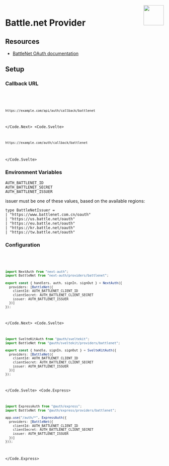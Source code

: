 
<img align="right" src="/img/providers/battlenet.svg" height="64" width="64" />

# Battle.net Provider

## Resources

- [BattleNet OAuth documentation](https://develop.battle.net/documentation/guides/using-oauth)

## Setup

### Callback URL

<Code>
  <Code.Next>

```bash
https://example.com/api/auth/callback/battlenet
```

  </Code.Next>
  <Code.Svelte>

```bash
https://example.com/auth/callback/battlenet
```

  </Code.Svelte>
</Code>

### Environment Variables

```
AUTH_BATTLENET_ID
AUTH_BATTLENET_SECRET
AUTH_BATTLENET_ISSUER
```

issuer must be one of these values, based on the available regions:

```
type BattleNetIssuer =
| "https://www.battlenet.com.cn/oauth"
| "https://us.battle.net/oauth"
| "https://eu.battle.net/oauth"
| "https://kr.battle.net/oauth"
| "https://tw.battle.net/oauth"
```

### Configuration

<Code>
  <Code.Next>

```ts filename="/auth.ts"
import NextAuth from "next-auth";
import BattleNet from "next-auth/providers/battlenet";

export const { handlers, auth, signIn, signOut } = NextAuth({
  providers: [BattleNet({
    clientId: AUTH_BATTLENET_CLIENT_ID
    clientSecret: AUTH_BATTLENET_CLIENT_SECRET
    issuer: AUTH_BATTLENET_ISSUER
  })]
});
```

  </Code.Next>
  <Code.Svelte>

```ts filename="/src/auth.ts"
import SvelteKitAuth from "@auth/sveltekit";
import BattleNet from "@auth/sveltekit/providers/battlenet";

export const { handle, signIn, signOut } = SvelteKitAuth({
  providers: [BattleNet({
    clientId: AUTH_BATTLENET_CLIENT_ID
    clientSecret: AUTH_BATTLENET_CLIENT_SECRET
    issuer: AUTH_BATTLENET_ISSUER
  })]
});
```

  </Code.Svelte>
  <Code.Express>

```ts filename="/src/app.ts"
import ExpressAuth from "@auth/express";
import BattleNet from "@auth/express/providers/battlenet";

app.use("/auth/*", ExpressAuth({
  providers: [BattleNet({
    clientId: AUTH_BATTLENET_CLIENT_ID
    clientSecret: AUTH_BATTLENET_CLIENT_SECRET
    issuer: AUTH_BATTLENET_ISSUER
  })]
}));
```

  </Code.Express>
</Code>
